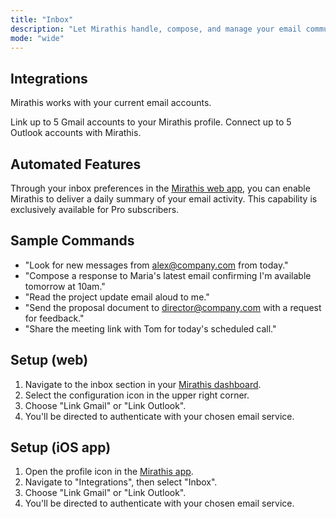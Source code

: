 ```yaml
---
title: "Inbox"
description: "Let Mirathis handle, compose, and manage your email communications"
mode: "wide"
---
```


## Integrations

Mirathis works with your current email accounts.

<CardGroup cols={1}>
  <Card title="Gmail" icon="google" iconType="sharp-solid" horizontal>
    Link up to 5 Gmail accounts to your Mirathis profile.
  </Card>
  <Card title="Outlook" icon="microsoft" iconType="sharp-solid" horizontal>
    Connect up to 5 Outlook accounts with Mirathis.
  </Card>
</CardGroup>

## Automated Features

Through your inbox preferences in the [Mirathis web app](https://mirathis.app), you can enable Mirathis to deliver a daily summary of your email activity. This capability is exclusively available for Pro subscribers.

## Sample Commands

- "Look for new messages from [alex@company.com](mailto:alex@company.com) from today."
- "Compose a response to Maria's latest email confirming I'm available tomorrow at 10am."
- "Read the project update email aloud to me."
- "Send the proposal document to [director@company.com](mailto:director@company.com) with a request for feedback."
- "Share the meeting link with Tom for today's scheduled call."

## Setup (web)

1. Navigate to the inbox section in your [Mirathis dashboard](https://mirathis.app).
2. Select the configuration icon in the upper right corner.
3. Choose "Link Gmail" or "Link Outlook".
4. You'll be directed to authenticate with your chosen email service.

## Setup (iOS app)

1. Open the profile icon in the [Mirathis app](https://mirathis.app).
2. Navigate to "Integrations", then select "Inbox".
3. Choose "Link Gmail" or "Link Outlook".
4. You'll be directed to authenticate with your chosen email service.